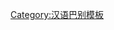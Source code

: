 {{User language-N|cmn|{{lang|zh|这位用户的'''[[:Category:cmn 母語使用者|母语]]'''是'''[[:Category:cmn 使用者|官话]]'''。}}|官话|14|9}}
<noinclude>
{{babel-lang|官|cmn|langvoid=話}}
[[Category:汉语巴别模板]]
</noinclude>